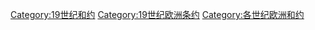 [[Category:19世纪和约|Category:19世纪和约]]
[[Category:19世纪欧洲条约|Category:19世纪欧洲条约]]
[[Category:各世纪欧洲和约|Category:各世纪欧洲和约]]